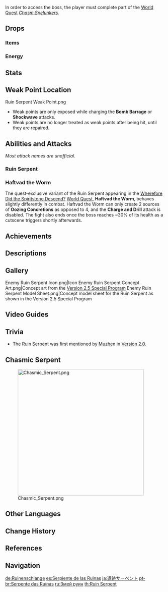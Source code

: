 {{Enemy Infobox
|image    = <gallery>
Enemy Ruin Serpent.png|Archive
Enemy Ruin Serpent Full Artwork.png|Full Art
</gallery>
|weakpoint = yes
|title    = Excavator: SI/Glp
|type     = Normal Bosses
|family   = Automatons
|group    = Ruin Machines
|location = [[The Serpent's Cave]], [[The Chasm: Underground Mines]], [[Liyue]]
|drops    = Runic Fang
|ability1 = Vacuum Field
}}
{{Enemy Intro}}

In order to access the boss, the player must complete part of the [[World Quest]] ''[[Chasm Spelunkers]]''.

==Drops==
===Items===
{{World Boss Rewards
|gem         = Prithiva Topaz
|exclusive   = Runic Fang
|sets        = Traveling Doctor,Instructor,The Exile
}}

===Energy===
{{Energy Drops
|hp1   = 66
|o1    = 1
|hp2   = 33
|o2    = 1
|hp3   = 0
|p3    = 2
}}

==Stats==
{{Enemy Stats
|res1      = Normal
|phys_res  = 70%

|res2       = Charging
|resglobal2 = 310%
|phys_res2  = 370%

|hp_ratio  = 16
|hp_type   = 2
|atk_ratio = 6
|atk_type  = 2
}}

==Weak Point Location==
<gallery>
Ruin Serpent Weak Point.png
</gallery>
* Weak points are only exposed while charging the '''Bomb Barrage''' or '''Shockwave''' attacks.
* Weak points are no longer treated as weak points after being hit, until they are repaired.

==Abilities and Attacks==
''Most attack names are unofficial.''
===Ruin Serpent===
{{Enemy Attacks
|name_1 = Energy Drain
|desc_1 = At the start of the fight, if the player's [[Lumenstone Adjuvant]] is equipped, its stored energy will be reduced to 2.
|strat_1 = Equipping the Lumenstone Adjuvant after the fight starts will bypass the energy drain.

|name_2 = Oozing Concretions
|desc_2 = Burrows into the ground before resurfacing, creating 4 sources of [[Oozing Concretions]] at the corners of the arena. Oozing Concretions can be destroyed using the Blooming Light released by the player's Lumenstone Adjuvant.
* Alongside the Oozing Concretions, a yellow rock will also be created. Destroying the yellow rock will recharge 3 energy for the Lumenstone Adjuvant.
* This ability is disabled in the [[Spiral Abyss]].
|file_2_2 = Ruin Serpent Yellow Rock
|caption_2_2 = Yellow Rock

|name_3 = Steamroll
|desc_3 = Rolls its body on the ground in an arc, dealing '''40% ATK''' as {{Color|Physical DMG}} on contact. This attack cannot be evaded with dash i-frames.
|file_3 = Ruin Serpent Attack 1

|name_4 = Charge and Drill
|desc_4 = Charges towards the player and burrows, dealing '''30% ATK''' as {{Color|Physical DMG}} on contact. It then resurfaces and plants its drill into the ground, dealing '''70% ATK''' as {{Color|AoE Physical DMG}}. The charge cannot be evaded with dash i-frames.
|file_4 = Ruin Serpent Attack 2

|name_5 = Sand Tomb
|desc_5 = Burrows and resurfaces, creating a large [[Vacuum Field]] that sucks players towards the center while dealing '''10% ATK''' as {{Color|Physical DoT}}. If it comes in contact with the player while burrowing or resurfacing at the beginning or end of this attack, deals '''70% ATK''' as {{Color|Physical DMG}}.
|file_5 = Ruin Serpent Attack 3

|name_6 = Bomb Barrage
|desc_6 = Charges by drawing power from the Oozing Concretions, before shooting a barrage of projectiles at the player, each dealing '''40% ATK''' if two sources were absorbed or '''30% ATK''' if a single source was absorbed as {{Color|Physical DMG}} on hit. Gains '''300%''' [[RES]] to all DMG while charging.
|file_6 = Ruin Serpent Attack 4

|name_7 = Shockwave
|desc_7 = Charges by drawing power from the Oozing Concretions, before releasing a massive blast downwards, dealing '''200% ATK''' if two sources were absorbed or '''100% ATK''' if a single source was absorbed as {{Color|AoE Physical DMG}}. Gains '''300%''' [[RES]] to all DMG while charging.
|file_7 = Ruin Serpent Attack 5
|strat_7 = The two Oozing Concretion sources that the Ruin Serpent absorbs to perform this attack are close together. If the [[Lumenstone Adjuvant]] is [[Enhance the Lumenstone Adjuvant|enhanced]] to level 8, it will be able to destroy both sources at once due to the increased AoE.

|name_8 = Paralyzed
|desc_8 = During '''Bomb Barrage''' and '''Shockwave''', the Ruin Serpent will expose 4 weak points in the form of its glowing segments. A segment will be broken once hit, indicated by smoke and electric spark effects. Destroying an Oozing Concretion source that the Ruin Serpent is attempting to absorb with the Lumenstone Adjuvant will also destroy 2 weak points. Once all 4 weak points are destroyed, the Ruin Serpent will be temporarily paralyzed.
* In the Spiral Abyss, due to the lack of Oozing Concretions, the Ruin Serpent can only be paralyzed by striking its weak points.
|file_8 = Ruin Serpent Stunned
|caption  = Paralyzed by Lumenstone Adjuvent
|file_8_2 = Ruin Serpent Stunned 2
|caption_8_2 = Paralyzed by Striking Weak Points
}}

===Haftvad the Worm===
The quest-exclusive variant of the Ruin Serpent appearing in the [[Wherefore Did the Spiritstone Descend?]] [[World Quest]], '''Haftvad the Worm''', behaves slightly differently in combat. Haftvad the Worm can only create 2 sources of '''Oozing Concretions''' as opposed to 4, and the '''Charge and Drill''' attack is disabled. The fight also ends once the boss reaches ~30% of its health as a cutscene triggers shortly afterwards.

==Achievements==
{{Achievement Topic Table|topic=Ruin Serpent}}

==Descriptions==
{{Description|From within the depths of The Chasm come faint bursts of machine motion...|[[Adventurer Handbook]], before unlocking Ruin Serpent}}
{{Description|A bizarrely-shaped machine that prowls the underground areas of [[The Chasm]].<br />It has a formidable gear in front of it that can carve through rock as if it were butter. It was by this power that it was able to dig a tunnel to The Chasm from "somewhere."|Adventurer Handbook}}
{{Description|An ancient, bizzarely-shaped autonomous machine.<br />It is said that this was heavy-duty engineering equipment left behind by a nation that has been destroyed. The gear system on its "head" can grind its way through even the hardest bedrock. If this was the case, then carving out tunnels with which the forces of this nation might access the whole continent would have been a thing of great ease.|[[Archive]]}}

==Gallery==
<gallery>
Enemy Ruin Serpent Icon.png|Icon
Enemy Ruin Serpent Concept Art.png|Concept art from the [https://youtu.be/EzgxnM-cU4s Version 2.5 Special Program]
Enemy Ruin Serpent Model Sheet.png|Concept model sheet for the Ruin Serpent as shown in the Version 2.5 Special Program
</gallery>

==Video Guides==
{{EVT
|video1   = https://youtu.be/rfk-7BEDIlo
|caption1 = How to EASILY Beat Ruin Serpent in Genshin Impact - Free to Play Friendly!

|video2   = https://youtu.be/8EjXR51Q6SE
|caption2 = Detailed and Easy Ruin Serpent Guide

|video3   = https://youtu.be/Hy-ncIB9-x4
|caption3 = EVERYTHING You Need to Know about Ruin Serpent
}}

==Trivia==
* The Ruin Serpent was first mentioned by [[Muzhen]] in [[Version 2.0]].

==Chasmic Serpent==
{{Description|The valleys shift and the gorges quake. The ancient realm's war machine rises anew! Delve into the courts of stone and destroy the sleeping monster that rampages within [[The Chasm]]!}}
[[File:Chasmic Serpent.png|400px]]

==Other Languages==
{{Other Languages
|en      = Ruin Serpent
|zhs     = 遗迹巨蛇
|zhs_rm  = Yíjī Jùshé
|zht     = 遺蹟巨蛇
|zht_rm  = Yíjī Jùshé
|zh_tl   = Ruin Python
|zh_note = {{zh|巨蛇|rm=Jùshé}} refers to pythons, but can also be interpreted literally as "huge snake."
|ja      = 遺跡サーペント
|ja_rm   = Iseki Saapento{{Assumed}}
|ja_tl   = Ruin Serpent
|ko      = {{tt|유적|遺蹟}}의 뱀
|ko_rm   = Yujeok-ui Baem
|ko_tl   = Snake of the Ruins
|es      = Serpiente de las Ruinas
|es_tl   = Serpent of the Ruins
|fr      = Serpent des ruines
|fr_tl   = Serpent of the Ruins
|ru      = Змей руин
|ru_tl   = Ruin Snake
|th      = Ruin Serpent
|vi      = {{tt|Mãng Xà|蟒蛇}} {{tt|Di Tích|遺跡}}
|vi_tl   = Ruin Python
|de      = Ruinenschlange
|de_tl   = Ruin Serpent
|id      = Ruin Serpent
|pt      = Serpentes das Ruínas
|pt_tl   = Serpent of the Ruins
|tr      = Harabe Yılanı
|tr_tl   = 
|it      = Serpente delle rovine
|it_tl   = 
}}

==Change History==
{{Change History|2.6}}

==References==
{{Reflist}}

==Navigation==
{{Enemy Navbox|Bosses}}

[[de:Ruinenschlange]]
[[es:Serpiente de las Ruinas]]
[[ja:遺跡サーペント]]
[[pt-br:Serpente das Ruínas]]
[[ru:Змей руин]]
[[th:Ruin Serpent]]